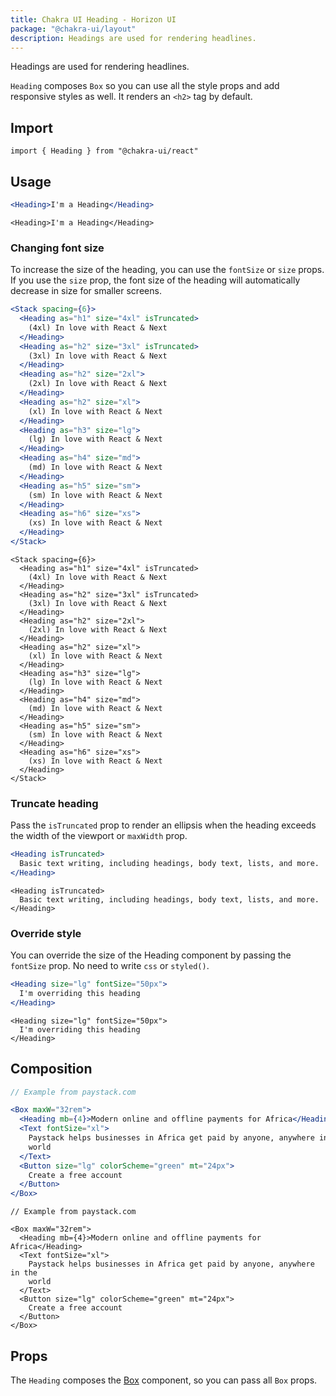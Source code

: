 ```yaml
---
title: Chakra UI Heading - Horizon UI
package: "@chakra-ui/layout"
description: Headings are used for rendering headlines.
---
```


Headings are used for rendering headlines.

`Heading` composes `Box` so you can use all the style props and add responsive
styles as well. It renders an `<h2>` tag by default.

## Import

```tsx
import { Heading } from "@chakra-ui/react"
```

## Usage

```jsx
<Heading>I'm a Heading</Heading>
```

```tsx
<Heading>I'm a Heading</Heading>
```

### Changing font size

To increase the size of the heading, you can use the `fontSize` or `size` props.
If you use the `size` prop, the font size of the heading will automatically
decrease in size for smaller screens.

```jsx
<Stack spacing={6}>
  <Heading as="h1" size="4xl" isTruncated>
    (4xl) In love with React & Next
  </Heading>
  <Heading as="h2" size="3xl" isTruncated>
    (3xl) In love with React & Next
  </Heading>
  <Heading as="h2" size="2xl">
    (2xl) In love with React & Next
  </Heading>
  <Heading as="h2" size="xl">
    (xl) In love with React & Next
  </Heading>
  <Heading as="h3" size="lg">
    (lg) In love with React & Next
  </Heading>
  <Heading as="h4" size="md">
    (md) In love with React & Next
  </Heading>
  <Heading as="h5" size="sm">
    (sm) In love with React & Next
  </Heading>
  <Heading as="h6" size="xs">
    (xs) In love with React & Next
  </Heading>
</Stack>
```

```tsx
<Stack spacing={6}>
  <Heading as="h1" size="4xl" isTruncated>
    (4xl) In love with React & Next
  </Heading>
  <Heading as="h2" size="3xl" isTruncated>
    (3xl) In love with React & Next
  </Heading>
  <Heading as="h2" size="2xl">
    (2xl) In love with React & Next
  </Heading>
  <Heading as="h2" size="xl">
    (xl) In love with React & Next
  </Heading>
  <Heading as="h3" size="lg">
    (lg) In love with React & Next
  </Heading>
  <Heading as="h4" size="md">
    (md) In love with React & Next
  </Heading>
  <Heading as="h5" size="sm">
    (sm) In love with React & Next
  </Heading>
  <Heading as="h6" size="xs">
    (xs) In love with React & Next
  </Heading>
</Stack>
```

### Truncate heading

Pass the `isTruncated` prop to render an ellipsis when the heading exceeds the
width of the viewport or `maxWidth` prop.

```jsx
<Heading isTruncated>
  Basic text writing, including headings, body text, lists, and more.
</Heading>
```

```tsx
<Heading isTruncated>
  Basic text writing, including headings, body text, lists, and more.
</Heading>
```

### Override style

You can override the size of the Heading component by passing the `fontSize`
prop. No need to write `css` or `styled()`.

```jsx
<Heading size="lg" fontSize="50px">
  I'm overriding this heading
</Heading>
```

```tsx
<Heading size="lg" fontSize="50px">
  I'm overriding this heading
</Heading>
```

## Composition

```jsx
// Example from paystack.com

<Box maxW="32rem">
  <Heading mb={4}>Modern online and offline payments for Africa</Heading>
  <Text fontSize="xl">
    Paystack helps businesses in Africa get paid by anyone, anywhere in the
    world
  </Text>
  <Button size="lg" colorScheme="green" mt="24px">
    Create a free account
  </Button>
</Box>
```

```tsx
// Example from paystack.com

<Box maxW="32rem">
  <Heading mb={4}>Modern online and offline payments for Africa</Heading>
  <Text fontSize="xl">
    Paystack helps businesses in Africa get paid by anyone, anywhere in the
    world
  </Text>
  <Button size="lg" colorScheme="green" mt="24px">
    Create a free account
  </Button>
</Box>
```

## Props

The `Heading` composes the [Box](/docs-horizon-ui-dashboard/docs/layout/box)
component, so you can pass all `Box` props.

<PropsTable of="Heading" omit={null} />
